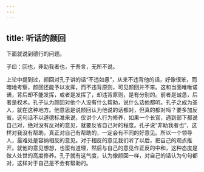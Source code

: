 ```yaml
---
---
---
```

title: 听话的颜回
---




下面就说到德行的问题。

子曰：回也，非助我者也，于吾言，无所不说。

上论中提到过，颜回对孔子讲的话“不违如愚”，从来不违背他的话，好像很笨，而暗地考察，颜回还能予以发挥，而不违背原则，可见颜回并不笨。这和当面唯唯诺诺，背后却不能发挥，或者是发挥了，却违背原则，是有分别的。前者是诚恳，后者是权术。孔子认为颜回对他个人没有什么帮助，说什么话他都听。孔子之成为圣人，就在这种地方。他意思是说颜回认为他说的话都对，但真的都对吗？要多加反省。这句话不以道德标准来说，仅讲个人行为修养，如果一个长官，遇到部下都说自己对，绝对没有反对的意见，就要反省自己对的程度。孔子说“非助我者也”，这样对我没有帮助。真正对自己有帮助的，一定会有不同的好意见。所以一个领导人，最难处是容纳相反的意见。对于相反的意见我们听了以后，把自己的观点推开。就他的意见想想，也蛮有道理，然后与自己的意见作正反的中和，这种态度是做人处世的高度修养。孔子就有这气度，认为像颜回一样，对自己的话认为句句都对，这样对于自己是不会有帮助的。